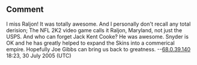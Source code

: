 <article id="2342480" title=Talk:Raljon, Maryland>
	<talkpage id="2342480" title="Talk:Raljon, Maryland">
{{WikiProject Maryland|class=stub|importance=low}}

==Comment==
I miss Raljon!  It was totally awesome.  And I personally don't recall any total derision; The NFL 2K2 video game calls it Raljon, Maryland, not just the USPS.  And who can forget Jack Kent Cooke?  He was awesome.  Snyder is OK and he has greatly helped to expand the Skins into a commerical empire.  Hopefully Joe Gibbs can bring us back to greatness.  --[[User:68.0.39.140|68.0.39.140]] 18:23, 30 July 2005 (UTC)
	</talkpage>
</article>